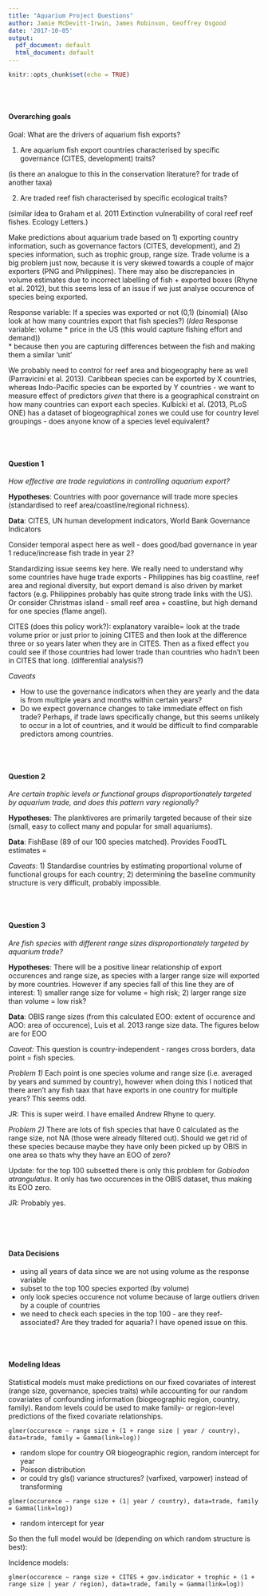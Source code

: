 ```yaml
---
title: "Aquarium Project Questions"
author: Jamie McDevitt-Irwin, James Robinson, Geoffrey Osgood
date: '2017-10-05'
output:
  pdf_document: default
  html_document: default
---
```


```r
knitr::opts_chunk$set(echo = TRUE)
```
<br><br>

#### Overarching goals  
Goal: What are the drivers of aquarium fish exports?  

1) Are aquarium fish export countries characterised by specific governance (CITES, development) traits?

(is there an analogue to this in the conservation literature? for trade of another taxa)

2) Are traded reef fish characterised by specific ecological traits? 

(similar idea to Graham et al. 2011 Extinction vulnerability of coral reef reef fishes. Ecology Letters.)

Make predictions about aquarium trade based on 1) exporting country information, such as governance factors (CITES, development), and 2) species information, such as trophic group, range size. Trade volume is a big problem just now, because it is very skewed towards a couple of major exporters (PNG and Philippines). There may also be discrepancies in volume estimates due to incorrect labelling of fish + exported boxes (Rhyne et al. 2012), but this seems less of an issue if we just analyse occurence of species being exported.

Response variable: If a species was exported or not (0,1) (binomial) (Also look at how many countries export that fish species?)
(*Idea* Response variable: volume * price in the US (this would capture fishing effort and demand))  
* because then you are capturing differences between the fish and making them a similar 'unit'   

We probably need to control for reef area and biogeography here as well (Parravicini et al. 2013). Caribbean species can be exported by X countries, whereas Indo-Pacific species can be exported by Y countries - we want to measure effect of predictors *given* that there is a geographical constraint on how many countries can export each species. Kulbicki et al. (2013, PLoS ONE) has a dataset of biogeographical zones we could use for country level groupings - does anyone know of a species level equivalent?

<br><br>  



#### Question 1
*How effective are trade regulations in controlling aquarium export?*  

**Hypotheses**: Countries with poor governance will trade more species (standardised to reef area/coastline/regional richness). 

**Data**: CITES, UN human development indicators, World Bank Governance Indicators

Consider temporal aspect here as well - does good/bad governance in year 1 reduce/increase fish trade in year 2?

Standardizing issue seems key here. We really need to understand why some countries have huge trade exports - Philippines has big coastline, reef area and regional diversity, but export demand is also driven by market factors (e.g. Philippines probably has quite strong trade links with the US). Or consider Christmas island - small reef area + coastline, but high demand for one species (flame angel).

CITES (does this policy work?): explanatory varaible= look at the trade volume prior or just prior to joining CITES and then look at the difference three or so years later when they are in CITES. Then as a fixed effect you could see if those countries had lower trade than countries who hadn't been in CITES that long. (differential analysis?)

*Caveats* 

* How to use the governance indicators when they are yearly and the data is from multiple years and months within certain years? 
* Do we expect governance changes to take immediate effect on fish trade? Perhaps, if trade laws specifically change, but this seems unlikely to occur in a lot of countries, and it would be difficult to find comparable predictors among countries.

<br><br>
  
    
\pagebreak  

#### Question 2

*Are certain trophic levels or functional groups disproportionately targeted by aquarium trade, and does this pattern vary regionally? * 

**Hypotheses**: The planktivores are primarily targeted because of their size (small, easy to collect many and popular for small aquariums). 

**Data**: FishBase (89 of our 100 species matched). Provides FoodTL estimates = 

*Caveats*: 1) Standardise countries by estimating proportional volume of functional groups for each country; 2) determining the baseline community structure is very difficult, probably impossible.  


<br><br>
\pagebreak   

#### Question 3

*Are fish species with different range sizes disproportionately targeted by aquarium trade?*

**Hypotheses**: There will be a positive linear relationship of export occurences and range size, as species with a larger range size will exported by more countries. However if any species fall of this line they are of interest: 1) smaller range size for volume = high risk; 2) larger range size than volume = low risk?

**Data**: OBIS range sizes (from this calculated EOO: extent of occurence and AOO: area of occurence), Luis et al. 2013 range size data. The figures below are for EOO

*Caveat:* This question is country-independent - ranges cross borders, data point = fish species.  

*Problem 1)* Each point is one species volume and range size (i.e. averaged by  years and summed by country), however when doing this I noticed that there aren't any fish taax that have exports in one country for multiple years? This seems odd.  

JR: This is super weird. I have emailed Andrew Rhyne to query.

*Problem 2)* There are lots of fish species that have 0 calculated as the range size, not NA (those were already filtered out). Should we get rid of these species because maybe they have only been picked up by OBIS in one area so thats why they have an EOO of zero?   

Update: for the top 100 subsetted there is only this problem for *Gobiodon atrangulatus*. It only has two occurences in the OBIS dataset, thus making its EOO zero.  

JR: Probably yes.


<br><br>  
\pagebreak   

#### Data Decisions  

* using all years of data since we are not using volume as the response variable  
* subset to the top 100 species exported (by volume)  
* only look species occurence not volume because of large outliers driven by a couple of countries  
* we need to check each species in the top 100 - are they reef-associated? Are they traded for aquaria? I have opened issue on this.

<br><br>  

#### Modeling Ideas  

Statistical models must make predictions on our fixed covariates of interest (range size, governance, species traits) while accounting for our random covariates of confounding information (biogeographic region, country, family). Random levels could be used to make family- or region-level predictions of the fixed covariate relationships.
```
glmer(occurence ~ range size + (1 + range size | year / country), data=trade, family = Gamma(link=log))  
```
* random slope for country OR biogeographic region, random intercept for year  
* Poisson distribution
* or could try gls() variance structures? (varfixed, varpower) instead of transforming  

```
glmer(occurence ~ range size + (1| year / country), data=trade, family = Gamma(link=log))  
``` 
* random intercept for year  

So then the full model would be (depending on which random structure is best):  

Incidence models:
```
glmer(occurence ~ range size + CITES + gov.indicator + trophic + (1 + range size | year / region), data=trade, family = Gamma(link=log))  
```
